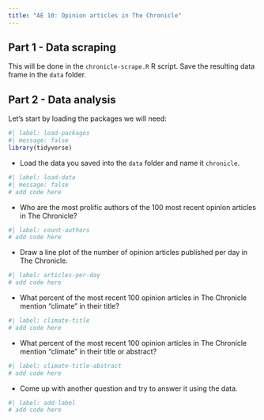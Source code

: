 ```yaml
---
title: "AE 10: Opinion articles in The Chronicle"
---
```


## Part 1 - Data scraping

This will be done in the `chronicle-scrape.R` R script.
Save the resulting data frame in the `data` folder.

## Part 2 - Data analysis

Let's start by loading the packages we will need:

```r
#| label: load-packages
#| message: false
library(tidyverse)
```

-   Load the data you saved into the `data` folder and name it `chronicle`.

```r
#| label: load-data
#| message: false
# add code here
```

-   Who are the most prolific authors of the 100 most recent opinion articles in The Chronicle?

```r
#| label: count-authors
# add code here
```

-   Draw a line plot of the number of opinion articles published per day in The Chronicle.

```r
#| label: articles-per-day
# add code here
```

-   What percent of the most recent 100 opinion articles in The Chronicle mention "climate" in their title?

```r
#| label: climate-title
# add code here
```

-   What percent of the most recent 100 opinion articles in The Chronicle mention "climate" in their title or abstract?

```r
#| label: climate-title-abstract
# add code here
```

-   Come up with another question and try to answer it using the data.

```r
#| label: add-label
# add code here
```
